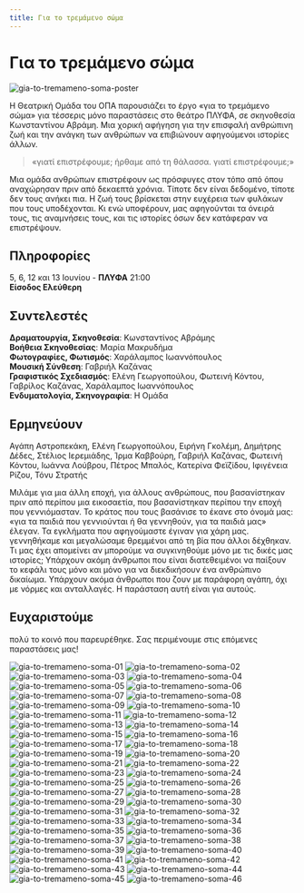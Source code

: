 ```yaml
---
title: Για το τρεμάμενο σώμα
---
```


<Seo 
  title="Για το τρεμάμενο σώμα"
  description="Η Θεατρική Ομάδα του ΟΠΑ παρουσιάζει το έργο «για το τρεμάμενο σώμα» στο θέατρο ΠΛΥΦΑ, μια χορική αφήγηση για την επισφαλή ανθρώπινη ζωή και τη δύναμη των ιστοριών."
  image="https://theatrikiopa.vercel.app/img/gia-to-tremameno-soma/poster.jpg"
  imageAlt="Αφίσα της παράστασης Για το τρεμάμενο σώμα"
  url="https://theatrikiopa.vercel.app/parastaseis/2024/gia-to-tremameno-soma"
/>

# Για το τρεμάμενο σώμα
![gia-to-tremameno-soma-poster](/img/gia-to-tremameno-soma/poster.jpg)

Η Θεατρική Ομάδα του ΟΠΑ παρουσιάζει το έργο «για το τρεμάμενο σώμα» για τέσσερις μόνο παραστάσεις στο θεάτρο ΠΛΥΦΑ, σε σκηνοθεσία Κωνσταντίνου Αβράμη. Μια χορική αφήγηση για την επισφαλή ανθρώπινη ζωή και την ανάγκη των ανθρώπων να επιβιώνουν αφηγούμενοι ιστορίες άλλων.

> «γιατί επιστρέφουμε; ήρθαμε από τη θάλασσα. γιατί επιστρέφουμε;»

Μια ομάδα ανθρώπων επιστρέφουν ως πρόσφυγες στον τόπο από όπου αναχώρησαν πριν από δεκαεπτά χρόνια. Τίποτε δεν είναι δεδομένο, τίποτε δεν τους ανήκει πια. Η ζωή τους βρίσκεται στην ευχέρεια των φυλάκων που τους υποδέχονται. Κι ενώ υποφέρουν, μας αφηγούνται τα όνειρά τους, τις αναμνήσεις τους, και τις ιστορίες όσων δεν κατάφεραν να επιστρέψουν.

## Πληροφορίες
5, 6, 12 και 13 Ιουνίου - **ΠΛΥΦΑ** 21:00  
**Είσοδος Ελεύθερη**

## Συντελεστές
**Δραματουργία, Σκηνοθεσία**: Κωνσταντίνος Αβράμης  
**Βοήθεια Σκηνοθεσίας**: Μαρία Μακρυδήμα  
**Φωτογραφίες, Φωτισμός**: Χαράλαμπος Ιωαννόπουλος  
**Μουσική Σύνθεση**: Γαβριήλ Καζάνας  
**Γραφιστικός Σχεδιασμός**: Ελένη Γεωργοπούλου, Φωτεινή Κόντου, Γαβρίλος Καζάνας, Χαράλαμπος Ιωαννόπουλος  
**Ενδυματολογία, Σκηνογραφία**: Η Ομάδα

## Ερμηνεύουν
Αγάπη Αστροπεκάκη, Ελένη Γεωργοπούλου, Ειρήνη Γκολέμη, Δημήτρης Δέδες, Στέλιος Ιερεμιάδης, Ίρμα Καββούρη, Γαβριήλ Καζάνας, Φωτεινή Κόντου, Ιωάννα Λούβρου, Πέτρος Μπαλός, Κατερίνα Φεϊζίδου, Ιφιγένεια Ρίζου, Τόνυ Στρατής

Μιλάμε για μια άλλη εποχή, για άλλους ανθρώπους, που βασανίστηκαν πριν από περίπου μια εικοσαετία, που βασανίστηκαν περίπου την εποχή που γεννιόμασταν. Το κράτος που τους βασάνισε το έκανε στο όνομά μας: «για τα παιδιά που γεννιούνται ή θα γεννηθούν, για τα παιδιά μας» έλεγαν. Τα εγκλήματα που αφηγούμαστε έγιναν για χάρη μας. γεννηθήκαμε και μεγαλώσαμε θρεμμένοι από τη βία που άλλοι δέχθηκαν. Τι μας έχει απομείνει αν μπορούμε να συγκινηθούμε μόνο με τις δικές μας ιστορίες; Υπάρχουν ακόμη άνθρωποι που είναι διατεθειμένοι να παίξουν το κεφάλι τους μόνο και μόνο για να διεκδικήσουν ένα ανθρώπινο δικαίωμα. Υπάρχουν ακόμα άνθρωποι που ζουν με παράφορη αγάπη, όχι με νόρμες και ανταλλαγές. Η παράσταση αυτή είναι για αυτούς.

## Ευχαριστούμε
πολύ το κοινό που παρευρέθηκε. Σας περιμένουμε στις επόμενες παραστάσεις μας!

<ResponsiveYouTube videoId="3VsKBBPUzgA"/>

![gia-to-tremameno-soma-01](/img/gia-to-tremameno-soma/01.jpg)
![gia-to-tremameno-soma-02](/img/gia-to-tremameno-soma/02.jpg)
![gia-to-tremameno-soma-03](/img/gia-to-tremameno-soma/03.jpg)
![gia-to-tremameno-soma-04](/img/gia-to-tremameno-soma/04.jpg)
![gia-to-tremameno-soma-05](/img/gia-to-tremameno-soma/05.jpg)
![gia-to-tremameno-soma-06](/img/gia-to-tremameno-soma/06.jpg)
![gia-to-tremameno-soma-07](/img/gia-to-tremameno-soma/07.jpg)
![gia-to-tremameno-soma-08](/img/gia-to-tremameno-soma/08.jpg)
![gia-to-tremameno-soma-09](/img/gia-to-tremameno-soma/09.jpg)
![gia-to-tremameno-soma-10](/img/gia-to-tremameno-soma/10.jpg)
![gia-to-tremameno-soma-11](/img/gia-to-tremameno-soma/11.jpg)
![gia-to-tremameno-soma-12](/img/gia-to-tremameno-soma/12.jpg)
![gia-to-tremameno-soma-13](/img/gia-to-tremameno-soma/13.jpg)
![gia-to-tremameno-soma-14](/img/gia-to-tremameno-soma/14.jpg)
![gia-to-tremameno-soma-15](/img/gia-to-tremameno-soma/15.jpg)
![gia-to-tremameno-soma-16](/img/gia-to-tremameno-soma/16.jpg)
![gia-to-tremameno-soma-17](/img/gia-to-tremameno-soma/17.jpg)
![gia-to-tremameno-soma-18](/img/gia-to-tremameno-soma/18.jpg)
![gia-to-tremameno-soma-19](/img/gia-to-tremameno-soma/19.jpg)
![gia-to-tremameno-soma-20](/img/gia-to-tremameno-soma/20.jpg)
![gia-to-tremameno-soma-21](/img/gia-to-tremameno-soma/21.jpg)
![gia-to-tremameno-soma-22](/img/gia-to-tremameno-soma/22.jpg)
![gia-to-tremameno-soma-23](/img/gia-to-tremameno-soma/23.jpg)
![gia-to-tremameno-soma-24](/img/gia-to-tremameno-soma/24.jpg)
![gia-to-tremameno-soma-25](/img/gia-to-tremameno-soma/25.jpg)
![gia-to-tremameno-soma-26](/img/gia-to-tremameno-soma/26.jpg)
![gia-to-tremameno-soma-27](/img/gia-to-tremameno-soma/27.jpg)
![gia-to-tremameno-soma-28](/img/gia-to-tremameno-soma/28.jpg)
![gia-to-tremameno-soma-29](/img/gia-to-tremameno-soma/29.jpg)
![gia-to-tremameno-soma-30](/img/gia-to-tremameno-soma/30.jpg)
![gia-to-tremameno-soma-31](/img/gia-to-tremameno-soma/31.jpg)
![gia-to-tremameno-soma-32](/img/gia-to-tremameno-soma/32.jpg)
![gia-to-tremameno-soma-33](/img/gia-to-tremameno-soma/33.jpg)
![gia-to-tremameno-soma-34](/img/gia-to-tremameno-soma/34.jpg)
![gia-to-tremameno-soma-35](/img/gia-to-tremameno-soma/35.jpg)
![gia-to-tremameno-soma-36](/img/gia-to-tremameno-soma/36.jpg)
![gia-to-tremameno-soma-37](/img/gia-to-tremameno-soma/37.jpg)
![gia-to-tremameno-soma-38](/img/gia-to-tremameno-soma/38.jpg)
![gia-to-tremameno-soma-39](/img/gia-to-tremameno-soma/39.jpg)
![gia-to-tremameno-soma-40](/img/gia-to-tremameno-soma/40.jpg)
![gia-to-tremameno-soma-41](/img/gia-to-tremameno-soma/41.jpg)
![gia-to-tremameno-soma-42](/img/gia-to-tremameno-soma/42.jpg)
![gia-to-tremameno-soma-43](/img/gia-to-tremameno-soma/43.jpg)
![gia-to-tremameno-soma-44](/img/gia-to-tremameno-soma/44.jpg)
![gia-to-tremameno-soma-45](/img/gia-to-tremameno-soma/45.jpg)
![gia-to-tremameno-soma-46](/img/gia-to-tremameno-soma/46.jpg)
